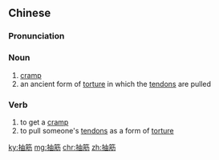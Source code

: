==Chinese==
{{zh-forms}}

===Pronunciation===
{{zh-pron
|m=chōujīn,er=y
|c=cau1 gan1
|mn=thiu-kin/thiu-kun
|h=pfs=chhû-kîn
|cat=n,v
}}

===Noun===
{{zh-noun}}

# [[cramp]]
# an ancient form of [[torture]] in which the [[tendon]]s are pulled

===Verb===
{{zh-verb}}

# to get a [[cramp]]
# to pull someone's [[tendon]]s as a form of [[torture]]

[[ky:抽筋]]
[[mg:抽筋]]
[[chr:抽筋]]
[[zh:抽筋]]
